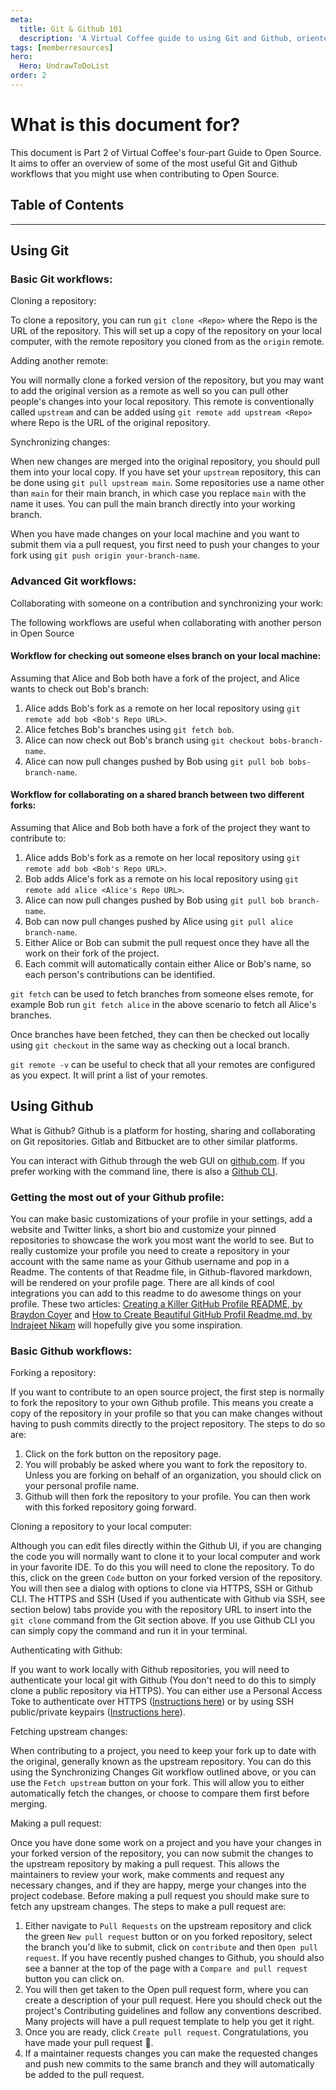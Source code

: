 ```yaml
---
meta:
  title: Git & Github 101
  description: 'A Virtual Coffee guide to using Git and Github, oriented toward open source.'
tags: [memberresources]
hero:
  Hero: UndrawToDoList
order: 2
---
```



<TextContainer showBackToTopLink={false}>

# What is this document for?

<LeadText>

This document is Part 2 of Virtual Coffee's four-part Guide to Open Source. It aims to offer an overview of some of the most useful Git and Github workflows that you might use when contributing to Open Source.

</LeadText>

</TextContainer>

## Table of Contents

<TextContainer background="light">

---

## Using Git

### Basic Git workflows:

Cloning a repository:

To clone a repository, you can run `git clone <Repo>` where the Repo is the URL of the repository. This will set up a copy of the repository on your local computer, with the remote repository you cloned from as the `origin` remote.

Adding another remote:

You will normally clone a forked version of the repository, but you may want to add the original version as a remote as well so you can pull other people's changes into your local repository. This remote is conventionally called `upstream` and can be added using `git remote add upstream <Repo>` where Repo is the URL of the original repository.

Synchronizing changes:

When new changes are merged into the original repository, you should pull them into your local copy. If you have set your `upstream` repository, this can be done using `git pull upstream main`. Some repositories use a name other than `main` for their main branch, in which case you replace `main` with the name it uses. You can pull the main branch directly into your working branch.

When you have made changes on your local machine and you want to submit them via a pull request, you first need to push your changes to your fork using `git push origin your-branch-name`.

### Advanced Git workflows:

Collaborating with someone on a contribution and synchronizing your work:

The following workflows are useful when collaborating with another person in Open Source

#### Workflow for checking out someone elses branch on your local machine:

Assuming that Alice and Bob both have a fork of the project, and Alice wants to check out Bob's branch:

1. Alice adds Bob's fork as a remote on her local repository using `git remote add bob <Bob's Repo URL>`.
2. Alice fetches Bob's branches using `git fetch bob`.
3. Alice can now check out Bob's branch using `git checkout bobs-branch-name`.
4. Alice can now pull changes pushed by Bob using `git pull bob bobs-branch-name`.

#### Workflow for collaborating on a shared branch between two different forks:

Assuming that Alice and Bob both have a fork of the project they want to contribute to:

1. Alice adds Bob's fork as a remote on her local repository using `git remote add bob <Bob's Repo URL>`.
2. Bob adds Alice's fork as a remote on his local repository using `git remote add alice <Alice's Repo URL>`.
3. Alice can now pull changes pushed by Bob using `git pull bob branch-name`.
4. Bob can now pull changes pushed by Alice using `git pull alice branch-name`.
5. Either Alice or Bob can submit the pull request once they have all the work on their fork of the project.
6. Each commit will automatically contain either Alice or Bob's name, so each person's contributions can be identified.

`git fetch` can be used to fetch branches from someone elses remote, for example Bob run `git fetch alice` in the above scenario to fetch all Alice's branches.

Once branches have been fetched, they can then be checked out locally using `git checkout` in the same way as checking out a local branch.

`git remote -v` can be useful to check that all your remotes are configured as you expect. It will print a list of your remotes.

## Using Github

What is Github? Github is a platform for hosting, sharing and collaborating on Git repositories. Gitlab and Bitbucket are to other similar platforms.

You can interact with Github through the web GUI on [github.com](https://github.com). If you prefer working with the command line, there is also a [Github CLI](https://cli.github.com).

### Getting the most out of your Github profile:

You can make basic customizations of your profile in your settings, add a website and Twitter links, a short bio and customize your pinned repositories to showcase the work you most want the world to see. But to really customize your profile you need to create a repository in your account with the same name as your Github username and pop in a Readme. The contents of that Readme file, in Github-flavored markdown, will be rendered on your profile page. There are all kinds of cool integrations you can add to this readme to do awesome things on your profile. These two articles: [Creating a Killer GitHub Profile README, by Braydon Coyer](https://daily.dev/blog/creating-a-killer-github-profile-readme-part-1) and [How to Create Beautiful GitHub Profil Readme.md, by Indrajeet Nikam](https://fullyunderstood.com/how-to-create-beautiful-github-profile-readmemd/) will hopefully give you some inspiration.

### Basic Github workflows:

Forking a repository:

If you want to contribute to an open source project, the first step is normally to fork the repository to your own Github profile. This means you create a copy of the repository in your profile so that you can make changes without having to push commits directly to the project repository. The steps to do so are:

1. Click on the fork button on the repository page.
2. You will probably be asked where you want to fork the repository to. Unless you are forking on behalf of an organization, you should click on your personal profile name.
3. Github will then fork the repository to your profile. You can then work with this forked repository going forward.

Cloning a repository to your local computer:

Although you can edit files directly within the Github UI, if you are changing the code you will normally want to clone it to your local computer and work in your favorite IDE. To do this you will need to clone the repository. To do this, click on the green `Code` button on your forked version of the repository. You will then see a dialog with options to clone via HTTPS, SSH or Github CLI. The HTTPS and SSH (Used if you authenticate with Github via SSH, see section below) tabs provide you with the repository URL to insert into the `git clone` command from the Git section above. If you use Github CLI you can simply copy the command and run it in your terminal.

Authenticating with Github:

If you want to work locally with Github repositories, you will need to authenticate your local git with Github (You don't need to do this to simply clone a public repository via HTTPS). You can either use a Personal Access Toke to authenticate over HTTPS ([Instructions here](https://docs.github.com/en/authentication/keeping-your-account-and-data-secure/about-authentication-to-github#https)) or by using SSH public/private keypairs ([Instructions here](https://docs.github.com/en/authentication/keeping-your-account-and-data-secure/about-authentication-to-github#ssh)).

Fetching upstream changes:

When contributing to a project, you need to keep your fork up to date with the original, generally known as the upstream repository. You can do this using the Synchronizing Changes Git workflow outlined above, or you can use the `Fetch upstream` button on your fork. This will allow you to either automatically fetch the changes, or choose to compare them first before merging.

Making a pull request:

Once you have done some work on a project and you have your changes in your forked version of the repository, you can now submit the changes to the upstream repository by making a pull request. This allows the maintainers to review your work, make comments and request any necessary changes, and if they are happy, merge your changes into the project codebase. Before making a pull request you should make sure to fetch any upstream changes. The steps to make a pull request are:

1. Either navigate to `Pull Requests` on the upstream repository and click the green `New pull request` button or on you forked repository, select the branch you'd like to submit, click on `contribute` and then `Open pull request`. If you have recently pushed changes to Github, you should also see a banner at the top of the page with a `Compare and pull request` button you can click on.
2. You will then get taken to the Open pull request form, where you can create a description of your pull request. Here you should check out the project's Contributing guidelines and follow any conventions described. Many projects will have a pull request template to help you get it right.
3. Once you are ready, click `Create pull request`. Congratulations, you have made your pull request 🎉.
4. If a maintainer requests changes you can make the requested changes and push new commits to the same branch and they will automatically be added to the pull request.

</TextContainer>
